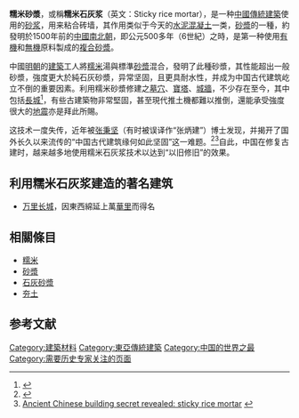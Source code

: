 {{expert needed|1=历史|time=2010-6-3}}

'''糯米砂漿'''，或稱'''糯米石灰浆'''（英文：Sticky rice mortar），是一种[[中國傳統建築|中國傳統建築]]使用的[[砂浆|砂浆]]，用来粘合砖墙，其作用类似于今天的[[水泥|水泥]][[混凝土|混凝土]]一类，[[砂漿|砂漿]]的一種，約發明於1500年前的[[中國|中國]][[南北朝|南北朝]]，即公元500多年（6世紀）之時，是第一种使用[[有機|有機]]和[[無機|無機]]原料製成的[[複合砂漿|複合砂漿]]。

中國[[明朝|明朝]]的[[建築|建築]]工人將[[糯米|糯米]]湯與標準[[砂漿|砂漿]]混合，發明了此種砂漿，其性能超出一般砂漿，強度更大於純石灰砂漿，异常坚固，且更具耐水性，并成为中国古代建筑屹立不倒的重要因素。利用糯米砂漿修建之[[墓穴|墓穴]]、[[寶塔|寶塔]]、[[城牆|城牆]]，不少存在至今，其中包括[[長城|長城]]<ref>{{Cite web|title=長城千年不倒關鍵在糯米|url=http://dailynews.sina.com/bg/chn/chnoverseamedia/chinesedaily/20100603/00021496285.html|date=2010-06-03}}</ref>，有些古建築物非常堅固，甚至現代推土機都難以推倒，還能承受強度很大的[[地震|地震]]亦是拜此所賜。

这技术一度失传，近年被[[张秉坚|张秉坚]]（有时被误译作“张炳建”）博士发现，并揭开了国外长久以来流传的“中国古代建筑缘何如此坚固”这一难题。<ref>{{Cite paper|author=杨富巍、张秉坚和Qinglin Ma|title=Study of Sticky Rice−Lime Mortar Technology for the Restoration of Historical Masonry Construction|journal=Journal of the American Chemical Society|url=http://pubs.acs.org/stoken/presspac/presspac/full/10.1021/ar9001944}}</ref><ref>[http://content.usatoday.com/communities/sciencefair/post/2010/06/ancient-chinese-building-secret-revealed---sticky-rice-mortar/1 Ancient Chinese building secret revealed: sticky rice mortar] {{Wayback|url=http://content.usatoday.com/communities/sciencefair/post/2010/06/ancient-chinese-building-secret-revealed---sticky-rice-mortar/1|date=20100605040344}}</ref>自此，中国在修复古建时，越来越多地使用糯米石灰浆技术以达到“以旧修旧”的效果。

== 利用糯米石灰浆建造的著名建筑 ==
* [[万里长城|万里长城]]，因東西綿延上萬[[華里|華里]]而得名

== 相關條目 ==
*[[糯米|糯米]]
*[[砂漿|砂漿]]
*[[石灰砂漿|石灰砂漿]]
*[[夯土|夯土]]

==参考文献==
{{reflist}}
[[Category:建築材料|Category:建築材料]]
[[Category:東亞傳統建築|Category:東亞傳統建築]]
[[Category:中国的世界之最|Category:中国的世界之最]]
[[Category:需要历史专家关注的页面|Category:需要历史专家关注的页面]]